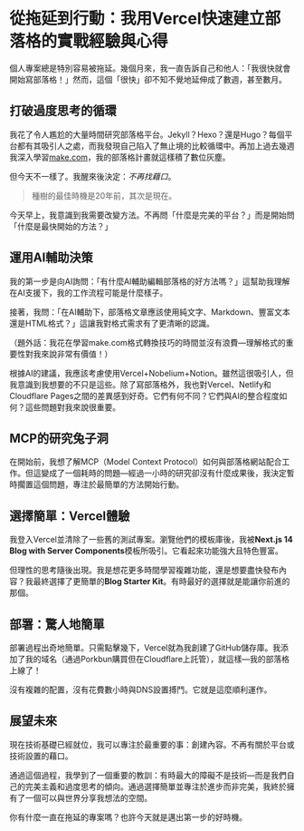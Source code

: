 # 從拖延到行動：我用Vercel快速建立部落格的實戰經驗與心得

個人專案總是特別容易被拖延。幾個月來，我一直告訴自己和他人：「我很快就會開始寫部落格！」然而，這個「很快」卻不知不覺地延伸成了數週，甚至數月。

## 打破過度思考的循環

我花了令人尷尬的大量時間研究部落格平台。Jekyll？Hexo？還是Hugo？每個平台都有其吸引人之處，而我發現自己陷入了無止境的比較循環中。再加上過去幾週我深入學習[make.com](http://make.com)，我的部落格計畫就這樣積了數位灰塵。

但今天不一樣了。我醒來後決定：*不再找藉口*。

> 種樹的最佳時機是20年前，其次是現在。

今天早上，我意識到我需要改變方法。不再問「什麼是完美的平台？」而是開始問「什麼是最快開始的方法？」

## 運用AI輔助決策

我的第一步是向AI詢問：「有什麼AI輔助編輯部落格的好方法嗎？」這幫助我理解在AI支援下，我的工作流程可能是什麼樣子。

接著，我問：「在AI輔助下，部落格文章應該使用純文字、Markdown、豐富文本還是HTML格式？」這讓我對格式需求有了更清晰的認識。

（題外話：我花在學習make.com格式轉換技巧的時間並沒有浪費—理解格式的重要性對我來說非常有價值！）

根據AI的建議，我應該考慮使用Vercel+Nobelium+Notion。雖然這很吸引人，但我意識到我想要的不只是這些。除了寫部落格外，我也對Vercel、Netlify和Cloudflare Pages之間的差異感到好奇。它們有何不同？它們與AI的整合程度如何？這些問題對我來說很重要。

## MCP的研究兔子洞

在開始前，我想了解MCP（Model Context Protocol）如何與部落格網站配合工作。但這變成了一個耗時的問題—經過一小時的研究卻沒有什麼成果後，我決定暫時擱置這個問題，專注於最簡單的方法開始行動。

## 選擇簡單：Vercel體驗

我登入Vercel並清除了一些舊的測試專案。瀏覽他們的模板庫後，我被**Next.js 14 Blog with Server Components**模板所吸引。它看起來功能強大且特色豐富。

但理性的思考隨後出現。我是想花更多時間學習複雜功能，還是想要盡快發布內容？我最終選擇了更簡單的**Blog Starter Kit**。有時最好的選擇就是能讓你前進的那個。

## 部署：驚人地簡單

部署過程出奇地簡單。只需點擊幾下，Vercel就為我創建了GitHub儲存庫。我添加了我的域名（通過Porkbun購買但在Cloudflare上託管），就這樣—我的部落格上線了！

沒有複雜的配置，沒有花費數小時與DNS設置搏鬥。它就是這麼順利運作。

## 展望未來

現在技術基礎已經就位，我可以專注於最重要的事：創建內容。不再有關於平台或技術設置的藉口。

通過這個過程，我學到了一個重要的教訓：有時最大的障礙不是技術—而是我們自己的完美主義和過度思考的傾向。通過選擇簡單並專注於進步而非完美，我終於擁有了一個可以與世界分享我想法的空間。

你有什麼一直在拖延的專案嗎？也許今天就是邁出第一步的好時機。
